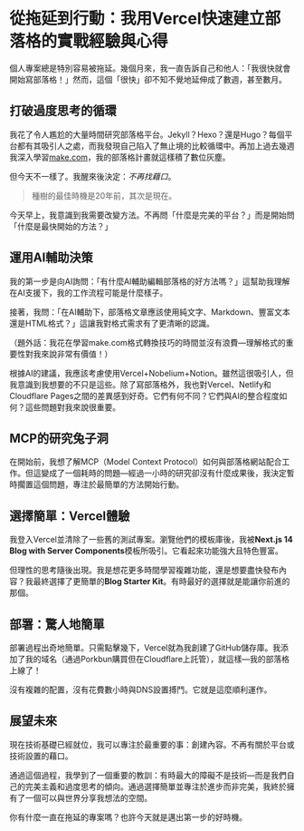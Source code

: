 # 從拖延到行動：我用Vercel快速建立部落格的實戰經驗與心得

個人專案總是特別容易被拖延。幾個月來，我一直告訴自己和他人：「我很快就會開始寫部落格！」然而，這個「很快」卻不知不覺地延伸成了數週，甚至數月。

## 打破過度思考的循環

我花了令人尷尬的大量時間研究部落格平台。Jekyll？Hexo？還是Hugo？每個平台都有其吸引人之處，而我發現自己陷入了無止境的比較循環中。再加上過去幾週我深入學習[make.com](http://make.com)，我的部落格計畫就這樣積了數位灰塵。

但今天不一樣了。我醒來後決定：*不再找藉口*。

> 種樹的最佳時機是20年前，其次是現在。

今天早上，我意識到我需要改變方法。不再問「什麼是完美的平台？」而是開始問「什麼是最快開始的方法？」

## 運用AI輔助決策

我的第一步是向AI詢問：「有什麼AI輔助編輯部落格的好方法嗎？」這幫助我理解在AI支援下，我的工作流程可能是什麼樣子。

接著，我問：「在AI輔助下，部落格文章應該使用純文字、Markdown、豐富文本還是HTML格式？」這讓我對格式需求有了更清晰的認識。

（題外話：我花在學習make.com格式轉換技巧的時間並沒有浪費—理解格式的重要性對我來說非常有價值！）

根據AI的建議，我應該考慮使用Vercel+Nobelium+Notion。雖然這很吸引人，但我意識到我想要的不只是這些。除了寫部落格外，我也對Vercel、Netlify和Cloudflare Pages之間的差異感到好奇。它們有何不同？它們與AI的整合程度如何？這些問題對我來說很重要。

## MCP的研究兔子洞

在開始前，我想了解MCP（Model Context Protocol）如何與部落格網站配合工作。但這變成了一個耗時的問題—經過一小時的研究卻沒有什麼成果後，我決定暫時擱置這個問題，專注於最簡單的方法開始行動。

## 選擇簡單：Vercel體驗

我登入Vercel並清除了一些舊的測試專案。瀏覽他們的模板庫後，我被**Next.js 14 Blog with Server Components**模板所吸引。它看起來功能強大且特色豐富。

但理性的思考隨後出現。我是想花更多時間學習複雜功能，還是想要盡快發布內容？我最終選擇了更簡單的**Blog Starter Kit**。有時最好的選擇就是能讓你前進的那個。

## 部署：驚人地簡單

部署過程出奇地簡單。只需點擊幾下，Vercel就為我創建了GitHub儲存庫。我添加了我的域名（通過Porkbun購買但在Cloudflare上託管），就這樣—我的部落格上線了！

沒有複雜的配置，沒有花費數小時與DNS設置搏鬥。它就是這麼順利運作。

## 展望未來

現在技術基礎已經就位，我可以專注於最重要的事：創建內容。不再有關於平台或技術設置的藉口。

通過這個過程，我學到了一個重要的教訓：有時最大的障礙不是技術—而是我們自己的完美主義和過度思考的傾向。通過選擇簡單並專注於進步而非完美，我終於擁有了一個可以與世界分享我想法的空間。

你有什麼一直在拖延的專案嗎？也許今天就是邁出第一步的好時機。
